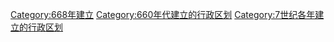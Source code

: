 [[Category:668年建立|Category:668年建立]]
[[Category:660年代建立的行政区划|Category:660年代建立的行政区划]]
[[Category:7世纪各年建立的行政区划|Category:7世纪各年建立的行政区划]]